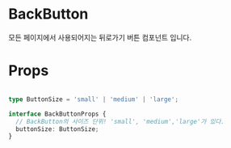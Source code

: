 

<Meta title="atoms/BackButton" component={BackButton} />

# BackButton

모든 페이지에서 사용되어지는 뒤로가기 버튼 컴포넌트 입니다.

# Props

```ts

type ButtonSize = 'small' | 'medium' | 'large';

interface BackButtonProps {
  // BackButton의 사이즈 단위! 'small', 'medium','large'가 있다.
  buttonSize: ButtonSize;
}
```